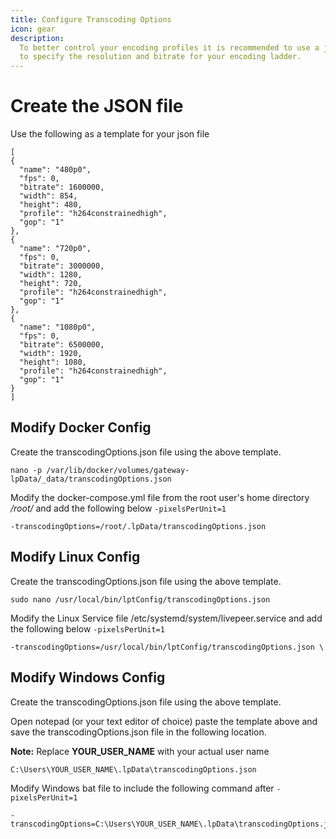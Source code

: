 ```yaml
---
title: Configure Transcoding Options
icon: gear
description:
  To better control your encoding profiles it is recommended to use a json file
  to specify the resolution and bitrate for your encoding ladder.
---
```

# Create the JSON file

Use the following as a template for your json file

```
[
{
  "name": "480p0",
  "fps": 0,
  "bitrate": 1600000,
  "width": 854,
  "height": 480,
  "profile": "h264constrainedhigh",
  "gop": "1"
},
{
  "name": "720p0",
  "fps": 0,
  "bitrate": 3000000,
  "width": 1280,
  "height": 720,
  "profile": "h264constrainedhigh",
  "gop": "1"
},
{
  "name": "1080p0",
  "fps": 0,
  "bitrate": 6500000,
  "width": 1920,
  "height": 1080,
  "profile": "h264constrainedhigh",
  "gop": "1"
}
]
```

## Modify Docker Config

Create the transcodingOptions.json file using the above template.
```
nano -p /var/lib/docker/volumes/gateway-lpData/_data/transcodingOptions.json
```
Modify the docker-compose.yml file from the root user's home directory _/root/_ and add the following below `-pixelsPerUnit=1`
``` 
-transcodingOptions=/root/.lpData/transcodingOptions.json
``` 
## Modify Linux Config

Create the transcodingOptions.json file using the above template.
```
sudo nano /usr/local/bin/lptConfig/transcodingOptions.json
```
Modify the Linux Service file /etc/systemd/system/livepeer.service and add the following below `-pixelsPerUnit=1`
```
-transcodingOptions=/usr/local/bin/lptConfig/transcodingOptions.json \
```

## Modify Windows Config
Create the transcodingOptions.json file using the above template.

Open notepad (or your text editor of choice) paste the template above and save the transcodingOptions.json file in the following location.

**Note:** Replace **YOUR_USER_NAME** with your actual user name
```
C:\Users\YOUR_USER_NAME\.lpData\transcodingOptions.json
```
Modify Windows bat file to include the following command after `-pixelsPerUnit=1` 
```
-transcodingOptions=C:\Users\YOUR_USER_NAME\.lpData\transcodingOptions.json
```
 

